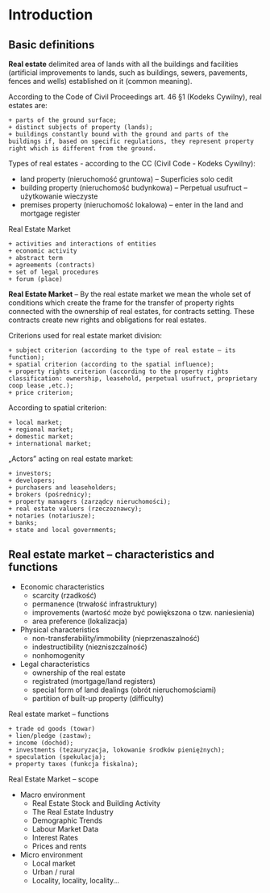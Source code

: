 # Introduction {#intro}

## Basic definitions

**Real estate** delimited area of lands with all the buildings and facilities (artificial improvements to lands, such as buildings, sewers, pavements, fences and wells) established on it (common meaning).

According to the Code of Civil Proceedings art. 46 §1 (Kodeks Cywilny), real estates are:

    + parts of the ground surface;
    + distinct subjects of property (lands);
    + buildings constantly bound with the ground and parts of the buildings if, based on specific regulations, they represent property right which is different from the ground.
    
    
Types of real estates - according to the CC (Civil Code - Kodeks Cywilny):

+ land property (nieruchomość gruntowa) -- Superficies solo cedit
+ building property (nieruchomość budynkowa) -- Perpetual usufruct – użytkowanie wieczyste
+ premises property (nieruchomość lokalowa) -- enter in the land and mortgage register

Real Estate Market

    + activities and interactions of entities
    + economic activity
    + abstract term
    + agreements (contracts)
    + set of legal procedures
    + forum (place)


**Real Estate Market** -- By the real estate market we mean the whole set of conditions which create the frame for the transfer of property rights connected with the ownership of real estates, for contracts setting. These contracts create new rights and obligations for real estates.


Criterions used for real estate market division:

    + subject criterion (according to the type of real estate – its function);
    + spatial criterion (according to the spatial influence);
    + property rights criterion (according to the property rights classification: ownership, leasehold, perpetual usufruct, proprietary coop lease ,etc.);
    + price criterion;

According to spatial criterion:

    + local market;
    + regional market;
    + domestic market;
    + international market;


„Actors” acting on real estate market:

    + investors;
    + developers;
    + purchasers and leaseholders;
    + brokers (pośrednicy);
    + property managers (zarządcy nieruchomości);
    + real estate valuers (rzeczoznawcy);
    + notaries (notariusze);
    + banks;
    + state and local governments;


## Real estate market -- characteristics and functions


+ Economic characteristics
    + scarcity (rzadkość)
    + permanence (trwałość infrastruktury)
    + improvements (wartość może być powiększona o tzw. naniesienia)
    + area preference (lokalizacja)
+ Physical characteristics
    + non-transferability/immobility (nieprzenaszalność)
    + indestructibility (niezniszczalność)
    + nonhomogenity
+ Legal characteristics
    + ownership of the real estate
    + registrated (mortgage/land registers)
    + special form of land dealings (obrót nieruchomościami)
    + partition of built-up property (difficulty)


Real estate market -- functions

    + trade od goods (towar) 
    + lien/pledge (zastaw);
    + income (dochód);
    + investments (tezauryzacja, lokowanie środków pieniężnych);
    + speculation (spekulacja);
    + property taxes (funkcja fiskalna);


Real Estate Market -- scope

+ Macro environment
    + Real Estate Stock and Building Activity
    + The Real Estate Industry
    + Demographic Trends
    + Labour Market Data
    + Interest Rates
    + Prices and rents
+ Micro environment
    + Local market
    + Urban / rural
    + Locality, locality, locality...
    



